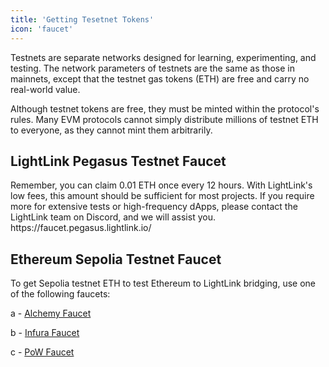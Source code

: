 ```yaml
---
title: 'Getting Tesetnet Tokens'
icon: 'faucet'
---
```


Testnets are separate networks designed for learning, experimenting, and testing. The network parameters of testnets are the same as those in mainnets, except that the testnet gas tokens (ETH) are free and carry no real-world value.

Although testnet tokens are free, they must be minted within the protocol's rules. Many EVM protocols cannot simply distribute millions of testnet ETH to everyone, as they cannot mint them arbitrarily.

## LightLink Pegasus Testnet Faucet

<Tip>
  Remember, you can claim 0.01 ETH once every 12 hours. With LightLink's low fees, this amount
  should be sufficient for most projects. If you require more for extensive tests or high-frequency
  dApps, please contact the LightLink team on Discord, and we will assist you.
</Tip>

<Steps>
  <Step title="Go to the Pegasus Faucet">https://faucet.pegasus.lightlink.io/</Step>
  <Step title="Paste your Testnet wallet address" />
  <Step title="Press the Claim ETH button." />
</Steps>

## Ethereum Sepolia Testnet Faucet

To get Sepolia testnet ETH to test Ethereum to LightLink bridging, use one of the following faucets:

a - [Alchemy Faucet](https://www.alchemy.com/faucets/ethereum-sepolia)

b - [Infura Faucet](https://www.infura.io/faucet/sepolia)

c - [PoW Faucet](https://sepolia-faucet.pk910.de/)
